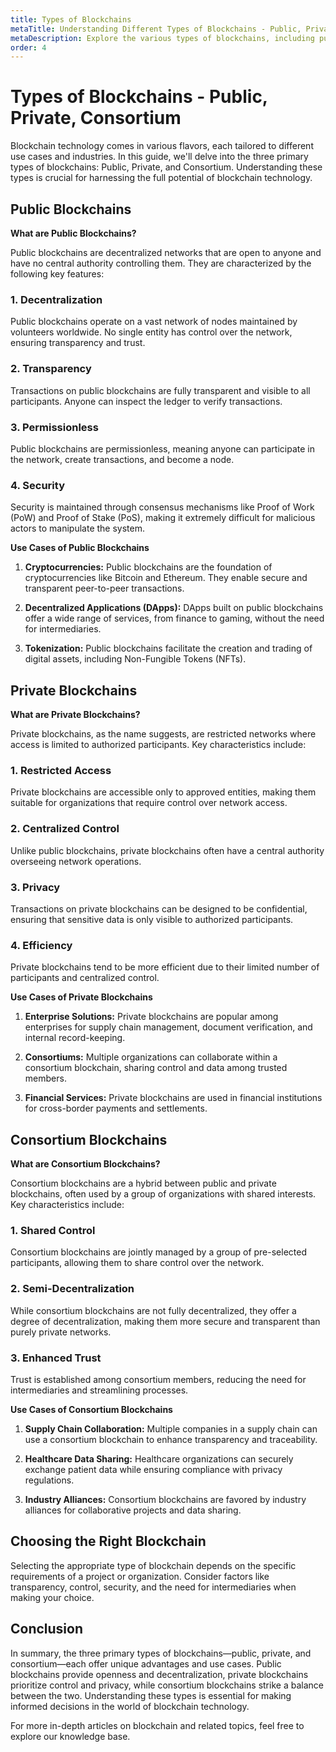 ```yaml
---
title: Types of Blockchains
metaTitle: Understanding Different Types of Blockchains - Public, Private, and Consortium
metaDescription: Explore the various types of blockchains, including public, private, and consortium blockchains. Learn how they differ and their respective use cases.
order: 4
---
```


# Types of Blockchains - Public, Private, Consortium

Blockchain technology comes in various flavors, each tailored to different use cases and industries. In this guide, we'll delve into the three primary types of blockchains: Public, Private, and Consortium. Understanding these types is crucial for harnessing the full potential of blockchain technology.

## Public Blockchains

**What are Public Blockchains?**

Public blockchains are decentralized networks that are open to anyone and have no central authority controlling them. They are characterized by the following key features:

### 1. Decentralization

Public blockchains operate on a vast network of nodes maintained by volunteers worldwide. No single entity has control over the network, ensuring transparency and trust.

### 2. Transparency

Transactions on public blockchains are fully transparent and visible to all participants. Anyone can inspect the ledger to verify transactions.

### 3. Permissionless

Public blockchains are permissionless, meaning anyone can participate in the network, create transactions, and become a node.

### 4. Security

Security is maintained through consensus mechanisms like Proof of Work (PoW) and Proof of Stake (PoS), making it extremely difficult for malicious actors to manipulate the system.

**Use Cases of Public Blockchains**

1. **Cryptocurrencies:** Public blockchains are the foundation of cryptocurrencies like Bitcoin and Ethereum. They enable secure and transparent peer-to-peer transactions.

2. **Decentralized Applications (DApps):** DApps built on public blockchains offer a wide range of services, from finance to gaming, without the need for intermediaries.

3. **Tokenization:** Public blockchains facilitate the creation and trading of digital assets, including Non-Fungible Tokens (NFTs).

## Private Blockchains

**What are Private Blockchains?**

Private blockchains, as the name suggests, are restricted networks where access is limited to authorized participants. Key characteristics include:

### 1. Restricted Access

Private blockchains are accessible only to approved entities, making them suitable for organizations that require control over network access.

### 2. Centralized Control

Unlike public blockchains, private blockchains often have a central authority overseeing network operations.

### 3. Privacy

Transactions on private blockchains can be designed to be confidential, ensuring that sensitive data is only visible to authorized participants.

### 4. Efficiency

Private blockchains tend to be more efficient due to their limited number of participants and centralized control.

**Use Cases of Private Blockchains**

1. **Enterprise Solutions:** Private blockchains are popular among enterprises for supply chain management, document verification, and internal record-keeping.

2. **Consortiums:** Multiple organizations can collaborate within a consortium blockchain, sharing control and data among trusted members.

3. **Financial Services:** Private blockchains are used in financial institutions for cross-border payments and settlements.

## Consortium Blockchains

**What are Consortium Blockchains?**

Consortium blockchains are a hybrid between public and private blockchains, often used by a group of organizations with shared interests. Key characteristics include:

### 1. Shared Control

Consortium blockchains are jointly managed by a group of pre-selected participants, allowing them to share control over the network.

### 2. Semi-Decentralization

While consortium blockchains are not fully decentralized, they offer a degree of decentralization, making them more secure and transparent than purely private networks.

### 3. Enhanced Trust

Trust is established among consortium members, reducing the need for intermediaries and streamlining processes.

**Use Cases of Consortium Blockchains**

1. **Supply Chain Collaboration:** Multiple companies in a supply chain can use a consortium blockchain to enhance transparency and traceability.

2. **Healthcare Data Sharing:** Healthcare organizations can securely exchange patient data while ensuring compliance with privacy regulations.

3. **Industry Alliances:** Consortium blockchains are favored by industry alliances for collaborative projects and data sharing.

## Choosing the Right Blockchain

Selecting the appropriate type of blockchain depends on the specific requirements of a project or organization. Consider factors like transparency, control, security, and the need for intermediaries when making your choice.

## Conclusion

In summary, the three primary types of blockchains—public, private, and consortium—each offer unique advantages and use cases. Public blockchains provide openness and decentralization, private blockchains prioritize control and privacy, while consortium blockchains strike a balance between the two. Understanding these types is essential for making informed decisions in the world of blockchain technology.

For more in-depth articles on blockchain and related topics, feel free to explore our knowledge base.
